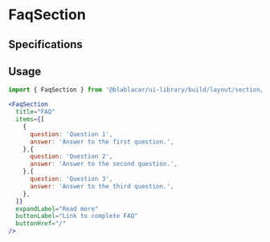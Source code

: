 

<Meta title="Sections/FaqSection" />

# **FaqSection**

<Canvas>
  <Story name="Default">
    <FaqSection
      title="FAQ"
      items={[
        {
          question: 'Question 1',
          answer: `${'Answer to the question '.repeat(30)}`,
        },
        {
          question: 'Question 2',
          answer: 'A short answer.',
        },
        {
          question: 'Question 3',
          answer: `${'Answer to the question '.repeat(50)}`,
        },
        {
          question: 'Question 4',
          answer: `${'Another answer '.repeat(50)}`,
        },
      ]}
      expandLabel="Read more"
      buttonLabel="Link to complete FAQ"
      buttonHref="https://www.blablacar.com"
    />
  </Story>
</Canvas>

## Specifications

## Usage

```jsx
import { FaqSection } from '@blablacar/ui-library/build/layout/section/faqSection'

<FaqSection
  title="FAQ"
  items={[
    {
      question: 'Question 1',
      answer: 'Answer to the first question.',
    },{
      question: 'Question 2',
      answer: 'Answer to the second question.',
    },{
      question: 'Question 3',
      answer: 'Answer to the third question.',
    },
  ]}
  expandLabel="Read more"
  buttonLabel="Link to complete FAQ"
  buttonHref="/"
/>
```

<ArgsTable of={FaqSection} />
